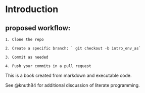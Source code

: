 # Introduction {.unnumbered}

## proposed workflow:

    1. Clone the repo

    2. Create a specific branch: ` git checkout -b intro_env_as`

    3. Commit as needed

    4. Push your commits in a pull request


This is a book created from markdown and executable code.

See @knuth84 for additional discussion of literate programming.
